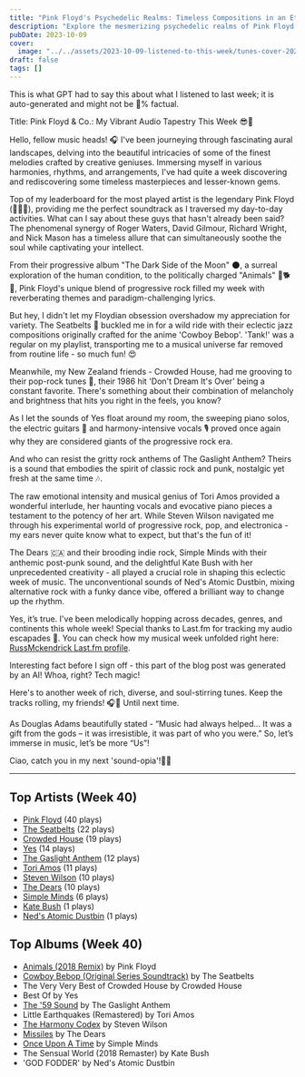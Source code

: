 ```yaml
---
title: "Pink Floyd's Psychedelic Realms: Timeless Compositions in an Ethereal Sonic Universe"
description: "Explore the mesmerizing psychedelic realms of Pink Floyd. Their timeless compositions will transport you to an ethereal sonic universe"
pubDate: 2023-10-09
cover:
  image: "../../assets/2023-10-09-listened-to-this-week/tunes-cover-2023-10-09-listened-to-this-week.png"
draft: false
tags: []
---
```


<NoteCallout title="Note">
This is what GPT had to say this about what I listened to last week; it is auto-generated and might not be 💯% factual.
</NoteCallout>

Title: Pink Floyd & Co.: My Vibrant Audio Tapestry This Week 😎🎸

Hello, fellow music heads! 🎧 I've been journeying through fascinating aural landscapes, delving into the beautiful intricacies of some of the finest melodies crafted by creative geniuses. Immersing myself in various harmonies, rhythms, and arrangements, I've had quite a week discovering and rediscovering some timeless masterpieces and lesser-known gems.

Top of my leaderboard for the most played artist is the legendary Pink Floyd (🎹🥁🎸), providing me the perfect soundtrack as I traversed my day-to-day activities. What can I say about these guys that hasn't already been said? The phenomenal synergy of Roger Waters, David Gilmour, Richard Wright, and Nick Mason has a timeless allure that can simultaneously soothe the soul while captivating your intellect.

From their progressive album "The Dark Side of the Moon" 🌑, a surreal exploration of the human condition, to the politically charged "Animals" 🐖🐕🐑, Pink Floyd's unique blend of progressive rock filled my week with reverberating themes and paradigm-challenging lyrics.

But hey, I didn't let my Floydian obsession overshadow my appreciation for variety. The Seatbelts 🚗 buckled me in for a wild ride with their eclectic jazz compositions originally crafted for the anime 'Cowboy Bebop'. 'Tank!' was a regular on my playlist, transporting me to a musical universe far removed from routine life - so much fun! 😍

Meanwhile, my New Zealand friends - Crowded House, had me grooving to their pop-rock tunes 🎵, their 1986 hit 'Don't Dream It's Over' being a constant favorite. There's something about their combination of melancholy and brightness that hits you right in the feels, you know?

As I let the sounds of Yes float around my room, the sweeping piano solos, the electric guitars 🎸 and harmony-intensive vocals 🎙️ proved once again why they are considered giants of the progressive rock era.

And who can resist the gritty rock anthems of The Gaslight Anthem? Theirs is a sound that embodies the spirit of classic rock and punk, nostalgic yet fresh at the same time 🎶.

The raw emotional intensity and musical genius of Tori Amos provided a wonderful interlude, her haunting vocals and evocative piano pieces a testament to the potency of her art. While Steven Wilson navigated me through his experimental world of progressive rock, pop, and electronica - my ears never quite know what to expect, but that's the fun of it!

The Dears 🇨🇦 and their brooding indie rock, Simple Minds with their anthemic post-punk sound, and the delightful Kate Bush with her unprecedented creativity - all played a crucial role in shaping this eclectic week of music. The unconventional sounds of Ned's Atomic Dustbin, mixing alternative rock with a funky dance vibe, offered a brilliant way to change up the rhythm.

Yes, it’s true. I've been melodically hopping across decades, genres, and continents this whole week! Special thanks to Last.fm for tracking my audio escapades 🙌. You can check how my musical week unfolded right here: [RussMckendrick Last.fm profile](https://www.last.fm/user/RussMckendrick). 

Interesting fact before I sign off - this part of the blog post was generated by an AI! Whoa, right? Tech magic!

Here's to another week of rich, diverse, and soul-stirring tunes. Keep the tracks rolling, my friends! 🎧🔁 Until next time. 

As Douglas Adams beautifully stated - “Music had always helped… It was a gift from the gods – it was irresistible, it was part of who you were.”
So, let’s immerse in music, let’s be more “Us”! 

Ciao, catch you in my next 'sound-opia'!👋🎶


---

## Top Artists (Week 40)

- [Pink Floyd](https://www.russ.fm/artist/pink-floyd/) (40 plays)
- [The Seatbelts](https://www.russ.fm/artist/the-seatbelts/) (22 plays)
- [Crowded House](https://www.russ.fm/artist/crowded-house/) (19 plays)
- [Yes](https://www.russ.fm/artist/yes/) (14 plays)
- [The Gaslight Anthem](https://www.russ.fm/artist/the-gaslight-anthem/) (12 plays)
- [Tori Amos](https://www.russ.fm/artist/tori-amos/) (11 plays)
- [Steven Wilson](https://www.russ.fm/artist/steven-wilson/) (10 plays)
- [The Dears](https://www.russ.fm/artist/the-dears/) (10 plays)
- [Simple Minds](https://www.russ.fm/artist/simple-minds/) (6 plays)
- [Kate Bush](https://www.russ.fm/artist/kate-bush/) (1 plays)
- [Ned's Atomic Dustbin](https://www.russ.fm/artist/ned-s-atomic-dustbin/) (1 plays)

## Top Albums (Week 40)

- [Animals (2018 Remix)](https://www.russ.fm/albums/animals-2018-remix-24735206/) by Pink Floyd
- [Cowboy Bebop (Original Series Soundtrack)](https://www.russ.fm/albums/cowboy-bebop-original-series-soundtrack-16328898/) by The Seatbelts
- The Very Very Best of Crowded House by Crowded House
- Best Of by Yes
- [The '59 Sound](https://www.russ.fm/albums/the-59-sound-7246420/) by The Gaslight Anthem
- Little Earthquakes (Remastered) by Tori Amos
- [The Harmony Codex](https://www.russ.fm/albums/the-harmony-codex-28432588/) by Steven Wilson
- [Missiles](https://www.russ.fm/albums/missiles-12677910/) by The Dears
- [Once Upon A Time](https://www.russ.fm/albums/once-upon-a-time-762207/) by Simple Minds
- The Sensual World (2018 Remaster) by Kate Bush
- 'GOD FODDER' by Ned's Atomic Dustbin